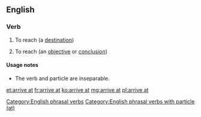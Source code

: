 ==English==

===Verb===
{{head|en|verb|phrasal verb|head=to [[arrive]] at}}

# To reach (a [[destination]])
# {{context|idiomatic}} To reach (an [[objective]] or [[conclusion]])

====Usage notes====
* The verb and particle are inseparable.

[[Category:English phrasal verbs]]
[[Category:English phrasal verbs with particle (at)]]

[[et:arrive at]]
[[fr:arrive at]]
[[ko:arrive at]]
[[mg:arrive at]]
[[pl:arrive at]]